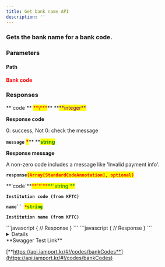 ```yaml
---
title: Get bank name API
description: ''
---
```



### Gets the bank name for a bank code.

<Swagger method="get" path="/banks/{bank_standard_code}" baseUrl="https://api.iamport.kr" summary="Gets the bank name for a bank code.">
<SwaggerDescription>

</SwaggerDescription>

### Parameters

#### Path

<SwaggerParameter name="bank_standard_code	" type="String" required="true">
<mark style="color:red;">

**Bank code**

</mark>

</SwaggerParameter>

### Responses

<SwaggerResponse status="200: OK" description="Success">
<Tabs>
<Tab title="StandardCodeListResponse">
**`code`** <mark style="color:red;">**\***</mark>** **<mark style="color:purple;">**integer**</mark>

**Response code**

0: success, Not 0: check the message

**`message`** <mark style="color:red;">**\***</mark>** **<mark style="color:green;">**string**</mark>

**Response message**

A non-zero code includes a message like 'Invalid payment info'.

**`response`**<mark style="color:red;">**`(Array[StandardCodeAnnotation], optional)`**</mark>

</Tab>
</Tabs>

<Tabs>
<Tab title="StandardCodeAnnotation">
**`code`**<mark style="color:red;">**`*`**</mark><mark style="color:green;">**`string`**</mark>

**`Institution code (from KFTC)`**

**`name`` `**<mark style="color:red;">**`*`**</mark><mark style="color:green;">**`string`**</mark>

**`Institution name (from KFTC)`**

</Tab>
</Tabs>

</SwaggerResponse>

<SwaggerResponse status="401: Unauthorized" description="Missing or invalid access token">
```javascript
{
    // Response
}
```

</SwaggerResponse>

<SwaggerResponse status="404: Not Found" description="Result not found">
```javascript
{
    // Response
}
```

</SwaggerResponse>

</Swagger>

<Details>
<p slot="summary">Response Model Schema</p>

```
{
  "code": 0,
  "message": "string",
  "response": {
    "code": "string",
    "name": "string"
  }
}
```

</Details>

<Hint style="success">
**Swagger Test Link**

[**https://api.iamport.kr/#!/codes/bankCodes**](https://api.iamport.kr/#!/codes/bankCodes)

</Hint>
